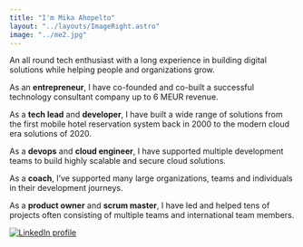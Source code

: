 ```yaml
---
title: "I'm Mika Ahopelto"
layout: "../layouts/ImageRight.astro"
image: "../me2.jpg"
---
```


An all round tech enthusiast with a long experience in building digital solutions while helping people and organizations grow.

As an **entrepreneur**, I have co-founded and co-built a successful technology consultant company up to 6 MEUR revenue.

As a **tech lead** and **developer**, I have built a wide range of solutions from the first mobile hotel reservation system back in 2000 to the modern cloud era solutions of 2020.

As a **devops** and **cloud engineer**, I have supported multiple development teams to build highly scalable and secure cloud solutions.

As a **coach**, I’ve supported many large organizations, teams and individuals in their development journeys.

As a **product owner** and **scrum master**, I have led and helped tens of projects often consisting of multiple teams and international team members.

<a href={LINKEDIN}>
    <img src="/in.png" alt="LinkedIn profile" class="w-16 inline" />
</a>
